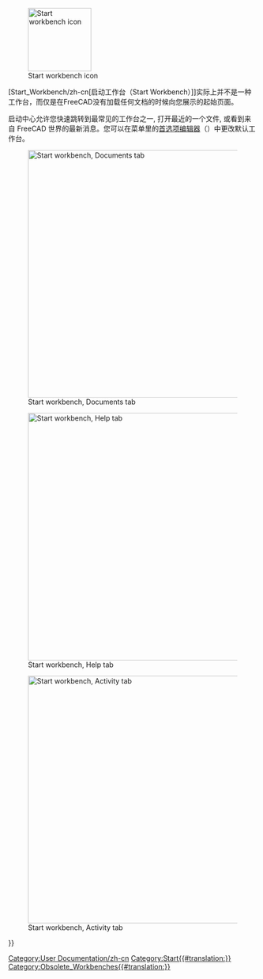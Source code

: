 <languages/>

{{Docnav
|
|
|IconL=
|IconR=
}}

{{VeryImportantMessage|The '''Start Workbench''' is no longer included after version 0.21.}}

[[Image:Workbench_Start.svg|thumb|128px|Start workbench icon]]

<div class="mw-translate-fuzzy">
[Start_Workbench/zh-cn[启动工作台（Start Workbench）]]实际上并不是一种工作台，而仅是在FreeCAD没有加载任何文档的时候向您展示的起始页面。
</div>

<div class="mw-translate-fuzzy">
启动中心允许您快速跳转到最常见的工作台之一, 打开最近的一个文件, 或看到来自 FreeCAD 世界的最新消息。您可以在菜单里的[[Preferences Editor|首选项编辑器]]（{{MenuCommand|Edit → Preferences → Start}}）中更改默认工作台。
</div>

[[Image:Start_Documents.png|thumb|left|500px|Start workbench, Documents tab]]

[[Image:Start_Help.png|thumb|left|500px|Start workbench, Help tab]]

[[Image:Start_Activity.png|thumb|left|500px|Start workbench, Activity tab]]


<div class="mw-translate-fuzzy">
[[Category:User Documentation/zh-cn]]
</div>

{{Userdocnavi{{#translation:}}}}
[[Category:Start{{#translation:}}]]
[[Category:Obsolete_Workbenches{{#translation:}}]]